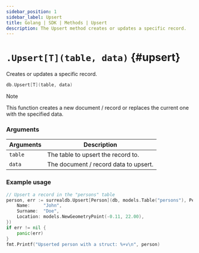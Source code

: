 ```yaml
---
sidebar_position: 1
sidebar_label: Upsert
title: Golang | SDK | Methods | Upsert
description: The Upsert method creates or updates a specific record.
---
```



# `.Upsert[T](table, data)` {#upsert}

Creates or updates a specific record.

```go title="Method Syntax"
db.Upsert[T](table, data)
```

> [!NOTE]
> This function creates a new document / record or replaces the current one with the specified data.

### Arguments

<table>
    <thead>
        <tr>
            <th colspan="2" scope="col">Arguments</th>
            <th colspan="2" scope="col">Description</th>
        </tr>
    </thead>  
    <tbody>
            <tr>
            <td colspan="2" scope="col" scope="row" data-label="Arguments">
                <code>table</code>
                <Label label="required" />
            </td>
            <td colspan="2" scope="col" scope="row" data-label="Description">
                The table to upsert the record to.
            </td>
        </tr>
        <tr>
            <td colspan="2" scope="col" scope="row" data-label="Arguments">
                <code>data</code>
                <Label label="required" />
            </td>
            <td colspan="2" scope="col" scope="row" data-label="Description">
                The document / record data to upsert.
            </td>
        </tr>
    </tbody>
</table>

### Example usage

```go
// Upsert a record in the "persons" table
person, err := surrealdb.Upsert[Person](db, models.Table("persons"), Person{
	Name:     "John",
	Surname:  "Doe",
	Location: models.NewGeometryPoint(-0.11, 22.00),
})
if err != nil {
	panic(err)
}
fmt.Printf("Upserted person with a struct: %+v\n", person)

```